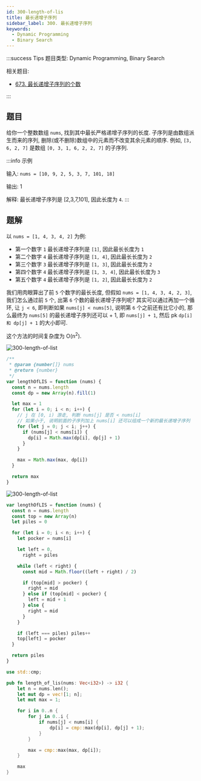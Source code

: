 ```yaml
---
id: 300-length-of-lis
title: 最长递增子序列
sidebar_label: 300. 最长递增子序列
keywords:
  - Dynamic Programming
  - Binary Search
---
```


:::success Tips
题目类型: Dynamic Programming, Binary Search

相关题目:

- [673. 最长递增子序列的个数](/leetcode/medium/673-find-number-of-lis)

:::

## 题目

给你一个整数数组 `nums`, 找到其中最长严格递增子序列的长度. 子序列是由数组派生而来的序列, 删除(或不删除)数组中的元素而不改变其余元素的顺序. 例如, `[3, 6, 2, 7]` 是数组 `[0, 3, 1, 6, 2, 2, 7]` 的子序列.

:::info 示例

输入: `nums = [10, 9, 2, 5, 3, 7, 101, 18]`

输出: 1

解释: 最长递增子序列是 [2,3,7,101], 因此长度为 `4`.
:::

## 题解


<Tabs>
  <TabItem value="JavaScript - 动态规划" label="JavaScript - 动态规划" default>

以 `nums = [1, 4, 3, 4, 2]` 为例:

- 第一个数字 `1` 最长递增子序列是 `[1]`, 因此最长长度为 `1`
- 第二个数字 `4` 最长递增子序列是 `[1, 4]`, 因此最长长度为 `2`
- 第三个数字 `3` 最长递增子序列是 `[1, 3]`, 因此最长长度为 `2`
- 第四个数字 `4` 最长递增子序列是 `[1, 3, 4]`, 因此最长长度为 `3`
- 第五个数字 `4` 最长递增子序列是 `[1, 2]`, 因此最长长度为 `2`

我们用肉眼算出了前 `5` 个数字的最长长度, 但假如 `nums = [1, 4, 3, 4, 2, 3]`, 我们怎么通过前 `5` 个,
出第 `6` 个数的最长递增子序列呢? 其实可以通过再加一个循环, 让 `j < 6`, 即判断如果 `nums[j] < nums[5]`,
说明第 `6` 个之前还有比它小的, 那么最终为 `nums[5]` 的最长递增子序列还可以 + 1, 即 `nums[j] + 1`, 然后 pk `dp[i] 和 dp[j] + 1` 的大小即可.

这个方法的时间复杂度为 O(n<sup>2</sup>).

![300-length-of-list](../../static/img/300-length-of-lis-1.jpg)

```ts
/**
 * @param {number[]} nums
 * @return {number}
 */
var lengthOfLIS = function (nums) {
  const n = nums.length
  const dp = new Array(n).fill(1)

  let max = 1
  for (let i = 0; i < n; i++) {
    // j 在 [0, i) 游走, 判断 nums[j] 是否 < nums[i]
    // 如果小于, 说明前面的子序列加上 nums[i] 还可以组成一个新的最长递增子序列
    for (let j = 0; j < i; j++) {
      if (nums[j] < nums[i]) {
        dp[i] = Math.max(dp[i], dp[j] + 1)
      }
    }

    max = Math.max(max, dp[i])
  }

  return max
}
```

</TabItem>
<TabItem value="JavaScript - 二分查找法" label="JavaScript - 二分查找法">

![300-length-of-list](../../static/img/300-length-of-lis-2.jpeg)

```ts
var lengthOfLIS = function (nums) {
  const n = nums.length
  const top = new Array(n)
  let piles = 0

  for (let i = 0; i < n; i++) {
    let pocker = nums[i]

    let left = 0,
      right = piles

    while (left < right) {
      const mid = Math.floor((left + right) / 2)

      if (top[mid] > pocker) {
        right = mid
      } else if (top[mid] < pocker) {
        left = mid + 1
      } else {
        right = mid
      }
    }

    if (left === piles) piles++
    top[left] = pocker
  }

  return piles
}
```

</TabItem>
<TabItem value="Rust" label="Rust">

```rust
use std::cmp;

pub fn length_of_lis(nums: Vec<i32>) -> i32 {
    let n = nums.len();
    let mut dp = vec![1; n];
    let mut max = 1;

    for i in 0..n {
        for j in 0..i {
            if nums[j] < nums[i] {
                dp[i] = cmp::max(dp[i], dp[j] + 1);
            }
        }

        max = cmp::max(max, dp[i]);
    }

    max
}

```

</TabItem>
</Tabs>

